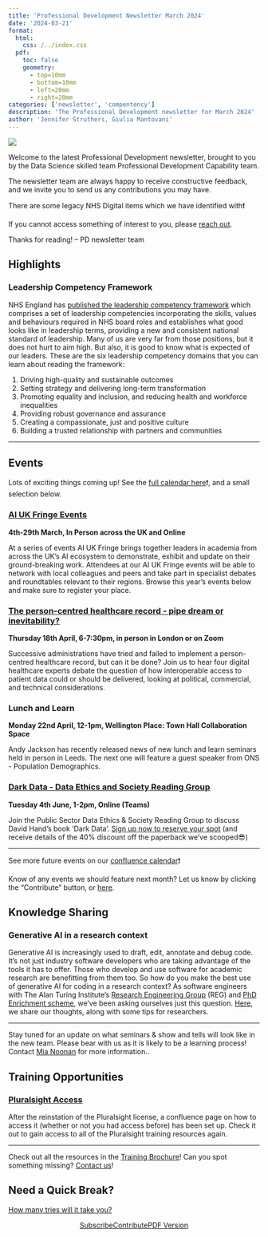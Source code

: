 ```yaml
---
title: 'Professional Development Newsletter March 2024'
date: '2024-03-21'
format:
  html:
    css: /../index.css
  pdf:
    toc: false
    geometry: 
      - top=10mm
      - bottom=10mm
      - left=20mm
      - right=20mm
categories: ['newsletter', 'compentency']
description: 'The Professional Development newsletter for March 2024'
author: 'Jennifer Struthers, Giulia Mantovani'
---
```


![](../../images/banner_march.png)

Welcome to the latest Professional Development newsletter, brought to you by the Data Science skilled team Professional Development Capability team. 

The newsletter team are always happy to receive constructive feedback, and we invite you to send us any contributions you may have. 

There are some legacy NHS Digital items which we have identified with❗

If you cannot access something of interest to you, please [reach out](https://github.com/NHSDigital/datascience-pd-newsletter/issues/new){target="_blank"}. 

Thanks for reading! – PD newsletter team 

<div class="section-heading">
# Highlights
</div>

### Leadership Competency Framework
NHS England has [published the leadership competency framework](https://www.england.nhs.uk/leaders/){target="_blank"} which comprises a set of leadership competencies incorporating the skills, values and behaviours required in NHS board roles and establishes what good looks like in leadership terms, providing a new and consistent national standard of leadership.
Many of us are very far from those positions, but it does not hurt to aim high. But also, it is good to know what is expected of our leaders.
These are the six leadership competency domains that you can learn about reading the framework:

1. Driving high-quality and sustainable outcomes
2. Setting strategy and delivering long-term transformation
3. Promoting equality and inclusion, and reducing health and workforce inequalities
4. Providing robust governance and assurance
5. Creating a compassionate, just and positive culture
6. Building a trusted relationship with partners and communities

___

<div class="section-heading">
# Events
</div>
Lots of exciting things coming up! See the [full calendar here](https://nhsd-confluence.digital.nhs.uk/display/DAT/calendars){target="_blank"}❗, and a small selection below.


### [AI UK Fringe Events](https://ai-uk.turing.ac.uk/fringe-events/){target="_blank"}
**4th-29th March, In Person across the UK and Online**

At a series of events AI UK Fringe brings together leaders in academia from across the UK’s AI ecosystem to demonstrate, exhibit and update on their ground-breaking work. Attendees at our AI UK Fringe events will be able to network with local colleagues and peers and take part in specialist debates and roundtables relevant to their regions. Browse this year’s events below and make sure to register your place.


### [The person-centred healthcare record - pipe dream or inevitability?](https://www.tickettailor.com/events/publicdigital/1167958?mc_cid=c757cfd211&mc_eid=f15dd17114){target="_blank"}
**Thursday 18th April, 6-7:30pm, in person in London or on Zoom**

Successive administrations have tried and failed to implement a person-centred healthcare record, but can it be done? Join us to hear four digital healthcare experts debate the question of how interoperable access to patient data could or should be delivered, looking at political, commercial, and technical considerations. 


### Lunch and Learn
**Monday 22nd April, 12-1pm, Wellington Place: Town Hall Collaboration Space**

Andy Jackson has recently released news of new lunch and learn seminars held in person in Leeds. The next one will feature a guest speaker from ONS - Population Demographics. 

### [Dark Data - Data Ethics and Society Reading Group](https://www.tickettailor.com/events/dataethics/1193123/r/nhs){target="_blank"}
**Tuesday 4th June, 1-2pm, Online (Teams)**

Join the Public Sector Data Ethics & Society Reading Group to discuss David Hand's book 'Dark Data'. [Sign up now to reserve your spot](https://www.tickettailor.com/events/dataethics/1193123/r/nhs){target="_blank"} (and receive details of the 40% discount off the paperback we've scooped😎)

___

See more future events on our [confluence calendar](https://nhsd-confluence.digital.nhs.uk/display/DAT/Data+Science+Events){target="_blank"}❗

Know of any events we should feature next month? Let us know by clicking the "Contribute" button, or [here](https://github.com/NHSDigital/datascience-pd-newsletter/issues/new?assignees=&labels=&projects=&template=suggest-some-newsletter-content-.md&title=){target="_blank"}.

<div class="section-heading">
# Knowledge Sharing
</div>

### Generative AI in a research context
Generative AI is increasingly used to draft, edit, annotate and debug code. It’s not just industry software developers who are taking advantage of the tools it has to offer. Those who develop and use software for academic research are benefitting from them too. So how do you make the best use of generative AI for coding in a research context? As software engineers with The Alan Turing Institute’s [Research Engineering Group](https://www.turing.ac.uk/work-turing/research/research-engineering-group){target="_blank"} (REG) and [PhD Enrichment scheme](https://www.turing.ac.uk/work-turing/studentships/enrichment){target="_blank"}, we’ve been asking ourselves just this question. [Here](https://www.turing.ac.uk/blog/using-generative-ai-write-code-guide-researchers?utm_source=E%26E%20Newsletter&utm_medium=Button_link&utm_campaign=Turing-E%26E-Feb24-8){target="_blank"}, we share our thoughts, along with some tips for researchers.



___

Stay tuned for an update on what seminars & show and tells will look like in the new team. 
Please bear with us as it is likely to be a learning process! Contact [Mia Noonan](mailto:amelia.noonan1@nhs.net) for more information..

<div class="section-heading">
# Training Opportunities
</div>

### [Pluralsight Access](https://nhsd-confluence.digital.nhs.uk/display/DAT/Pluralsight+Access){target="_blank"}
After the reinstation of the Pluralsight license, a confluence page on how to access it (whether or not you had access before) has been set up. Check it out to gain access to all of the Pluralsight training resources again.

___

Check out all the resources in the [Training Brochure](https://nhsd-confluence.digital.nhs.uk/display/DAT/Training+Brochure){target="_blank"}! Can you spot something missing? [Contact us](mailto:datascience@nhs.net)!



<div class="section-heading">
# Need a Quick Break?
</div>

[How many tries will it take you?](https://mywordle.strivemath.com/?word=icuhw){target="_blank"}


<div style="text-align: center;">

[Subscribe](https://forms.office.com/e/JJsmgPmVVJ){.btn-action-primary .btn-action .btn .btn-success .btn-lg role="button"}[Contribute](https://github.com/NHSDigital/datascience-pd-newsletter/issues/new?assignees=&labels=&projects=&template=suggest-some-newsletter-content-.md&title=){.btn-action-primary .btn-action .btn .btn-info .btn-lg role="button" target="_blank"}[PDF Version](./newsletter.pdf){.btn-action-primary .btn-action .btn .btn-info .btn-lg role="button" target="_blank"}
</div>

